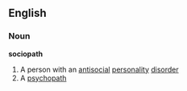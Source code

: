 ==English==
===Noun===
'''sociopath'''
#A person with an [[antisocial]] [[personality]] [[disorder]]
#A [[psychopath]]